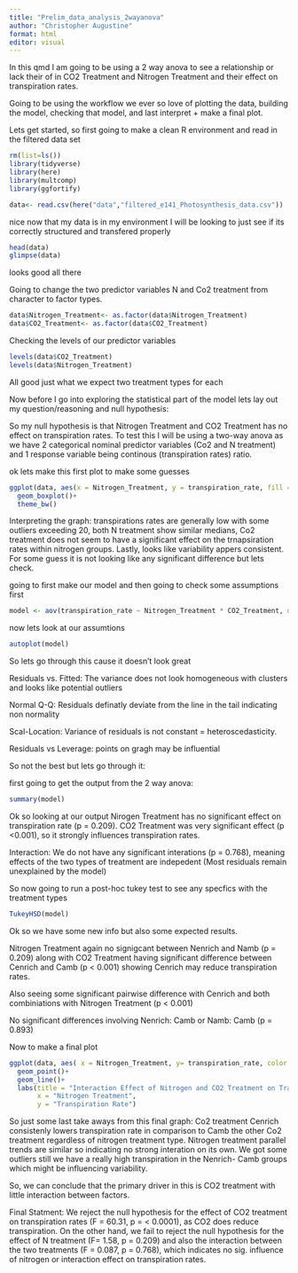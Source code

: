 ```yaml
---
title: "Prelim_data_analysis_2wayanova"
author: "Christopher Augustine"
format: html
editor: visual
---
```


In this qmd I am going to be using a 2 way anova to see a relationship or lack their of in CO2 Treatment and Nitrogen Treatment and their effect on transpiration rates. 

Going to be using the workflow we ever so love of plotting the data, building the model, checking that model, and last interpret + make a final plot. 


Lets get started, so first going to make a clean R environment and read in the filtered data set

```r
rm(list=ls())
library(tidyverse)
library(here)
library(multcomp)
library(ggfortify)
```

```r
data<- read.csv(here("data","filtered_e141_Photosynthesis_data.csv"))
```

nice now that my data is in my environment I will be looking to just see if its correctly structured and transfered properly 
```r
head(data)
glimpse(data)
```
looks good all there

Going to change the two predictor variables N and Co2 treatment from character to factor types. 

```r
data$Nitrogen_Treatment<- as.factor(data$Nitrogen_Treatment)
data$CO2_Treatment<- as.factor(data$CO2_Treatment)
```

Checking the levels of our predictor variables 
```r
levels(data$CO2_Treatment)
levels(data$Nitrogen_Treatment)
```

All good just what we expect two treatment types for each 

Now before I go into exploring the statistical part of the model lets lay out my question/reasoning and null hypothesis: 

So my null hypothesis is that Nitrogen Treatment and CO2 Treatment has no effect on transpiration rates. To test this I will be using a two-way anova as we have 2 categorical nominal predictor variables (Co2 and N treatment) and 1 response variable being continous (transpiration rates) ratio. 

ok lets make this first plot to make some guesses 
```r
ggplot(data, aes(x = Nitrogen_Treatment, y = transpiration_rate, fill = CO2_Treatment)) +
  geom_boxplot()+
  theme_bw()

```

Interpreting the graph: 
transpirations rates are generally low with some outliers exceeding 20, both N treatment show similar medians, Co2 treatment does not seem to have a significant effect on the trnapsiration rates within nitrogen groups. Lastly, looks like variability appers consistent. For some guess it is not looking like any significant difference but lets check. 

going to first make our model and then going to check some assumptions first 
```r
model <- aov(transpiration_rate ~ Nitrogen_Treatment * CO2_Treatment, data = data)
```

now lets look at our assumtions 
```r
autoplot(model)
```

So lets go through this cause it doesn't look great

Residuals vs. Fitted: The variance does not look homogeneous with clusters and looks like potential outliers

Normal Q-Q: Residuals definatly deviate from the line in the tail indicating non normality

Scal-Location: Variance of residuals is not constant = heteroscedasticity. 

Residuals vs Leverage: points on gragh may be influential 

So not the best but lets go through it: 

first going to get the output from the 2 way anova: 
```r
summary(model) 
```
Ok so looking at our output 
Nirogen Treatment has no significant effect on transpiration rate (p = 0.209). CO2 Treatment was very significant effect (p <0.001), so it strongly influences transpiration rates. 

Interaction: We do not have any significant interations (p = 0.768), meaning effects of the two types of treatment are indepedent 
(Most residuals remain unexplained by the model)

So now going to run a post-hoc tukey test to see any specfics with the treatment types
```r
TukeyHSD(model) 
```
Ok so we have some new info but also some expected results. 

Nitrogen Treatment again no signigcant between Nenrich and Namb (p = 0.209) along with CO2 Treatment having significant difference between Cenrich and Camb 
(p < 0.001) showing Cenrich may reduce transpiration rates. 

Also seeing some significant pairwise difference with Cenrich and both combiniations with Nitrogen Treatment (p < 0.001) 

No significant differences involving Nenrich: Camb or Namb: Camb (p = 0.893)

Now to make a final plot 
```r
ggplot(data, aes( x = Nitrogen_Treatment, y= transpiration_rate, color = CO2_Treatment, group = CO2_Treatment))+
  geom_point()+
  geom_line()+
  labs(title = "Interaction Effect of Nitrogen and CO2 Treatment on Transpiration Rates", 
       x = "Nitrogen Treatment",
       y = "Transpiration Rate")
```
So just some last take aways from this final graph: 
Co2 treatment Cenrich consistenly lowers transpiration rate in comparison to Camb the other Co2 treatment regardless of nitrogen treatment type. Nitrogen treatment parallel trends are similar so indicating no strong interation on its own. 
We got some outliers still we have a really high transpiration in the Nenrich- Camb groups which might be influencing variability. 

So, we can conclude that the primary driver in this is CO2 treatment with little interaction between factors. 

Final Statment: 
We reject the null hypothesis for the effect of CO2 treatment on transpiration rates (F = 60.31, p = < 0.0001), as CO2 does reduce transpiration. On the other hand, we fail to reject the null hypothesis for the effect of N treatment (F= 1.58, p = 0.209) and also the interaction between the two treatments (F = 0.087, p = 0.768), which indicates no sig. influence of nitrogen or interaction effect on transpiration rates. 
